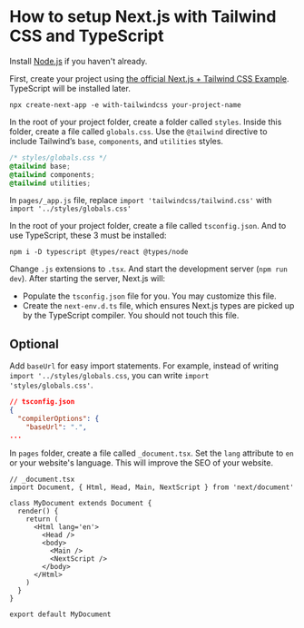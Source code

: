 
<Head
  title='How to setup Next.js with Tailwind CSS and TypeScript'
  description='How to setup Next.js with Tailwind CSS and TypeScript'
  keywords='next.js, tailwind css, tailwind, typescript'
  previewImage=''
/>

# How to setup Next.js with Tailwind CSS and TypeScript

Install [Node.js](https://nodejs.org/en/download) if you haven't already.

First, create your project using [the official Next.js + Tailwind CSS Example](https://github.com/vercel/next.js/tree/master/examples/with-tailwindcss). TypeScript will be installed later.

```shell
npx create-next-app -e with-tailwindcss your-project-name
```

In the root of your project folder, create a folder called `styles`. Inside this folder, create a file called `globals.css`. Use the `@tailwind` directive to include Tailwind’s `base`, `components`, and `utilities` styles.

```css
/* styles/globals.css */
@tailwind base;
@tailwind components;
@tailwind utilities;
```

In `pages/_app.js` file, replace `import 'tailwindcss/tailwind.css'` with `import '../styles/globals.css'`

In the root of your project folder, create a file called `tsconfig.json`. And to use TypeScript, these 3 must be installed:

```shell
npm i -D typescript @types/react @types/node
```

Change `.js` extensions to `.tsx`. And start the development server (`npm run dev`). After starting the server, Next.js will:

- Populate the `tsconfig.json` file for you. You may customize this file.
- Create the `next-env.d.ts` file, which ensures Next.js types are picked up by the TypeScript compiler. You should not touch this file.

## Optional

Add `baseUrl` for easy import statements. For example, instead of writing `import '../styles/globals.css`, you can write `import 'styles/globals.css'`.

```json
// tsconfig.json
{
  "compilerOptions": {
    "baseUrl": ".",
...
```

In `pages` folder, create a file called `_document.tsx`. Set the `lang` attribute to `en` or your website's language. This will improve the SEO of your website.

```tsx
// _document.tsx
import Document, { Html, Head, Main, NextScript } from 'next/document'

class MyDocument extends Document {
  render() {
    return (
      <Html lang='en'>
        <Head />
        <body>
          <Main />
          <NextScript />
        </body>
      </Html>
    )
  }
}

export default MyDocument
```

<!-- Run `npx next lint` and select `strict` to check for linting errors. -->

